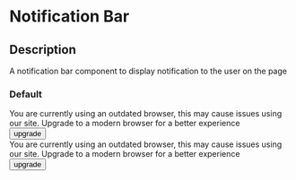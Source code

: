 

<Meta title="Components|Notification Bar" />

# Notification Bar

## Description

A notification bar component to display notification to the user on the page

### Default

<Preview>
  <Story name="info">
    <NotificationBar variant='info'>
      <div>
        <StyledNotificationIcon />
        <span>
          You are currently using an outdated browser, this may cause issues using our site. Upgrade to a modern browser
          for a better experience
        </span>
      </div>
      <button type="button" style={{ backgroundColor: 'red' }}>
        <StyledUpgradeIcon />
        upgrade
      </button>
    </NotificationBar>
  </Story>
</Preview>

<Preview>
  <Story name="alert">
    <NotificationBar variant='alert'>
      <div>
        <StyledNotificationIcon />
        <span>
          You are currently using an outdated browser, this may cause issues using our site. Upgrade to a modern browser
          for a better experience
        </span>
      </div>
      <button type="button" style={{ backgroundColor: 'red' }}>
        <StyledUpgradeIcon />
        upgrade
      </button>
    </NotificationBar>
  </Story>
</Preview>


